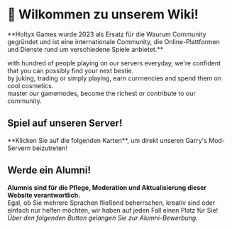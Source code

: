 
# 👋 Wilkommen zu unserem Wiki!
<Callout type="info" emoji="ℹ️">
   **Holtyx Games wurde 2023 als Ersatz für die Waurum Community gegründet und ist eine internationale Community, die Online-Plattformen und Dienste rund um verschiedene Spiele anbietet.**
</Callout>

<ColorText text="➤ Lerne neue Freunde kennen!:" class="font-semibold text-orange-400" /> with hundred of people playing on our servers everyday, we're confident that you can possibly find your next bestie.  
<ColorText text="➤ Machen Sie sich erkennbar:" class="font-semibold text-orange-400" /> by juking, trading or simply playing, earn currnencies and spend them on cool cosmetics.  
<ColorText text="➤ Setzen Sie sich ziele!:" class="font-semibold text-orange-400" /> master our gamemodes, become the richest or contribute to our community.

<Cards>
  <Card title="🌐 Lern mehr" href="#" />
  <Card title="🧡 Supporte uns" href="https://shop.holtyx.com/" />
  <Card title="🔔 Trete unseren Discord bei" href="https://discord.gg/holtyx" />
</Cards>

## Spiel auf unseren Server!
<Callout type="info" emoji="ℹ️">
   **Klicken Sie auf die folgenden Karten**, um direkt unseren Garry's Mod-Servern beizutreten!
</Callout>

<Cards>
  <Card title="🐻 Pedobear" href="steam://connect/57.128.22.118:27005" />
  <Card title="🪑 Prop Hunt" href="steam://connect/57.128.22.118:27015" />
  <Card title="💀 Deathrun [July 2024]" href="#" />
  <Card title="🌊 Surf [August 2024]" href="#" />
  <Card title="🔫 gRoyale [Q4 2024]" href="#" />
  <Card title="☄️gMMO [Q4 2024]" href="#" />
</Cards>

## Werde ein Alumni!
**Alumnis sind für die Pflege, Moderation und Aktualisierung dieser Website verantwortlich.**  
Egal, ob Sie mehrere Sprachen fließend beherrschen, kreativ sind oder einfach nur helfen möchten, wir haben auf jeden Fall einen Platz für Sie!
*Über den folgenden Button gelangen Sie zur Alumni-Bewerbung.*
<Cards>
  <Card title="ℹ️ Bald verfügbar..." href="#" />
</Cards>
